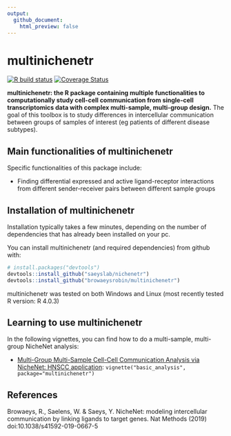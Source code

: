 ```yaml
---
output:
  github_document:
    html_preview: false
---
```


<!-- README.md is generated from README.Rmd. Please edit that file -->

<!-- github markdown built using
rmarkdown::render("README.Rmd",output_format = "md_document")
-->

# multinichenetr

<!-- badges: start -->
[![R build status](https://github.com/browaeysrobin/multinichenetr/workflows/R-CMD-check-bioc/badge.svg)](https://github.com/browaeysrobin/multinichenetr/actions)
[![Coverage Status](https://codecov.io/gh/browaeysrobin/multinichenetr/branch/master/graph/badge.svg?token=NKZBMJJDYA)](https://codecov.io/gh/browaeysrobin/multinichenetr)
<!-- badges: end -->

**multinichenetr: the R package containing multiple functionalities to computationally study cell-cell communication from single-cell transcriptomics data with complex multi-sample, multi-group design.** The goal of this toolbox is to study differences in intercellular communication between groups of samples of interest (eg patients of different disease subtypes). 


## Main functionalities of multinichenetr

Specific functionalities of this package include: 

* Finding differential expressed and active ligand-receptor interactions from different sender-receiver pairs between different sample groups

## Installation of multinichenetr

Installation typically takes a few minutes, depending on the number of dependencies that has already been installed on your pc.

You can install multinichenetr (and required dependencies) from github with:

```r
# install.packages("devtools")
devtools::install_github("saeyslab/nichenetr")
devtools::install_github("browaeysrobin/multinichenetr")
```

multinichenetr was tested on both Windows and Linux (most recently tested R version: R 4.0.3)

## Learning to use multinichenetr

In the following vignettes, you can find how to do a multi-sample, multi-group NicheNet analysis:

* [Multi-Group Multi-Sample Cell-Cell Communication Analysis via NicheNet: HNSCC application](vignettes/basic_analysis.md): `vignette("basic_analysis", package="multinichenetr")`

## References

Browaeys, R., Saelens, W. & Saeys, Y. NicheNet: modeling intercellular communication by linking ligands to target genes. Nat Methods (2019) doi:10.1038/s41592-019-0667-5
